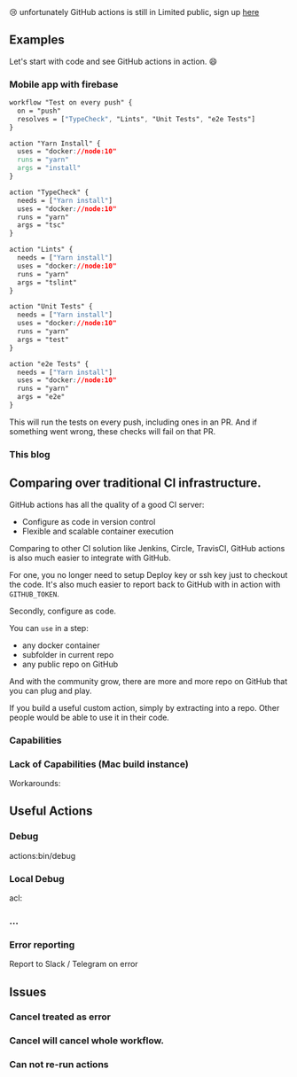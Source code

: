 
<div className={styles.warning}>
  😢 unfortunately GitHub actions is still in Limited public,
    sign up <a href="https://github.com/features/actions">here</a>
</div>


## Examples

Let's start with code and see GitHub actions in action. 😄

### Mobile app with firebase

```css
workflow "Test on every push" {
  on = "push"
  resolves = ["TypeCheck", "Lints", "Unit Tests", "e2e Tests"]
}

action "Yarn Install" {
  uses = "docker://node:10"
  runs = "yarn"
  args = "install"
}

action "TypeCheck" {
  needs = ["Yarn install"]
  uses = "docker://node:10"
  runs = "yarn"
  args = "tsc"
}

action "Lints" {
  needs = ["Yarn install"]
  uses = "docker://node:10"
  runs = "yarn"
  args = "tslint"
}

action "Unit Tests" {
  needs = ["Yarn install"]
  uses = "docker://node:10"
  runs = "yarn"
  args = "test"
}

action "e2e Tests" {
  needs = ["Yarn install"]
  uses = "docker://node:10"
  runs = "yarn"
  args = "e2e"
}
```

This will run the tests on every push, including ones in an PR. And if something went wrong, these checks will fail on that PR.


### This blog

## Comparing over traditional CI infrastructure.

GitHub actions has all the quality of a good CI server:

- Configure as code in version control
- Flexible and scalable container execution

Comparing to other CI solution like Jenkins, Circle, TravisCI, GitHub actions is also much easier to integrate with GitHub.

For one, you no longer need to setup Deploy key or ssh key just to checkout the code. 
It's also much easier to report back to GitHub with in action with `GITHUB_TOKEN`.

Secondly, configure as code.

You can `use` in a step:

- any docker container
- subfolder in current repo
- any public repo on GitHub

And with the community grow, there are more and more repo on GitHub that you can plug and play.

If you build a useful custom action, simply by extracting into a repo. Other people would be able to use it in their code.


### Capabilities

### Lack of Capabilities (Mac build instance)

Workarounds:

## Useful Actions

### Debug
actions:bin/debug

### Local Debug

acl:

### ...

### Error reporting

Report to Slack / Telegram on error

## Issues

### Cancel treated as error
### Cancel will cancel whole workflow.
### Can not re-run actions

